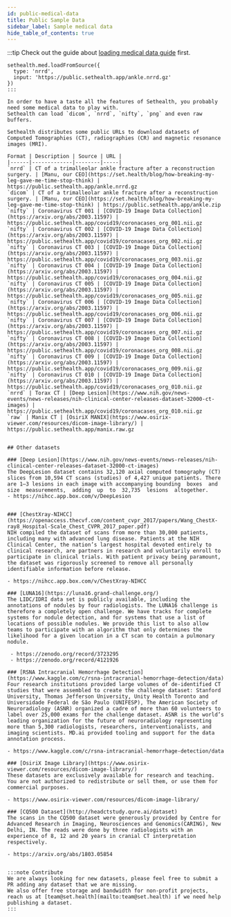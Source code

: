 ```yaml
---
id: public-medical-data
title: Public Sample Data
sidebar_label: Sample medical data
hide_table_of_contents: true
---
```


:::tip
Check out the guide about [loading medical data guide](../guides/loading-medical-data) first.
```tsx
sethealth.med.loadFromSource({
  type: 'nrrd',
  input: 'https://public.sethealth.app/ankle.nrrd.gz'
})
:::

In order to have a taste all the features of Sethealth, you probably need some medical data to play with.
Sethealth can load `dicom`, `nrrd`, `nifty`, `png` and even raw buffers.

Sethealth distributes some public URLs to download datasets of Computed Tomographies (CT), radiographies (CR) and magnetic resonance images (MRI).

Format | Description | Source | URL |
|------|-------------|--------|-----|
`nrrd` | CT of a trimalleolar ankle fracture after a reconstruction surgery. | [Manu, our CEO](https://set.health/blog/how-breaking-my-leg-gave-me-time-stop-think) | https://public.sethealth.app/ankle.nrrd.gz
`dicom` | CT of a trimalleolar ankle fracture after a reconstruction surgery. | [Manu, our CEO](https://set.health/blog/how-breaking-my-leg-gave-me-time-stop-think) | https://public.sethealth.app/ankle.zip
`nifty` | Coronavirus CT 001 | [COVID-19 Image Data Collection](https://arxiv.org/abs/2003.11597) | https://public.sethealth.app/covid19/coronacases_org_001.nii.gz
`nifty` | Coronavirus CT 002 | [COVID-19 Image Data Collection](https://arxiv.org/abs/2003.11597) | https://public.sethealth.app/covid19/coronacases_org_002.nii.gz
`nifty` | Coronavirus CT 003 | [COVID-19 Image Data Collection](https://arxiv.org/abs/2003.11597) | https://public.sethealth.app/covid19/coronacases_org_003.nii.gz
`nifty` | Coronavirus CT 004 | [COVID-19 Image Data Collection](https://arxiv.org/abs/2003.11597) | https://public.sethealth.app/covid19/coronacases_org_004.nii.gz
`nifty` | Coronavirus CT 005 | [COVID-19 Image Data Collection](https://arxiv.org/abs/2003.11597) | https://public.sethealth.app/covid19/coronacases_org_005.nii.gz
`nifty` | Coronavirus CT 006 | [COVID-19 Image Data Collection](https://arxiv.org/abs/2003.11597) | https://public.sethealth.app/covid19/coronacases_org_006.nii.gz
`nifty` | Coronavirus CT 007 | [COVID-19 Image Data Collection](https://arxiv.org/abs/2003.11597) | https://public.sethealth.app/covid19/coronacases_org_007.nii.gz
`nifty` | Coronavirus CT 008 | [COVID-19 Image Data Collection](https://arxiv.org/abs/2003.11597) | https://public.sethealth.app/covid19/coronacases_org_008.nii.gz
`nifty` | Coronavirus CT 009 | [COVID-19 Image Data Collection](https://arxiv.org/abs/2003.11597) | https://public.sethealth.app/covid19/coronacases_org_009.nii.gz
`nifty` | Coronavirus CT 010 | [COVID-19 Image Data Collection](https://arxiv.org/abs/2003.11597) | https://public.sethealth.app/covid19/coronacases_org_010.nii.gz
`nrrd` | Torax CT | [Deep Lesion](https://www.nih.gov/news-events/news-releases/nih-clinical-center-releases-dataset-32000-ct-images) | https://public.sethealth.app/covid19/coronacases_org_010.nii.gz
`raw` | Manix CT | [OsiriX MANIX](https://www.osirix-viewer.com/resources/dicom-image-library/) | https://public.sethealth.app/manix.raw.gz


## Other datasets

### [Deep Lesion](https://www.nih.gov/news-events/news-releases/nih-clinical-center-releases-dataset-32000-ct-images)
The DeepLesion dataset contains 32,120 axial computed tomography (CT) slices from 10,594 CT scans (studies) of 4,427 unique patients. There are 1–3 lesions in each image with accompanying bounding  boxes  and  size  measurements,  adding  up  to  32,735  lesions  altogether.
- https://nihcc.app.box.com/v/DeepLesion


### [ChestXray-NIHCC](https://openaccess.thecvf.com/content_cvpr_2017/papers/Wang_ChestX-ray8_Hospital-Scale_Chest_CVPR_2017_paper.pdf)
NIH compiled the dataset of scans from more than 30,000 patients, including many with advanced lung disease. Patients at the NIH Clinical Center, the nation’s largest hospital devoted entirely to clinical research, are partners in research and voluntarily enroll to participate in clinical trials. With patient privacy being paramount, the dataset was rigorously screened to remove all personally identifiable information before release.

- https://nihcc.app.box.com/v/ChestXray-NIHCC

### [LUNA16](https://luna16.grand-challenge.org/)
The LIDC/IDRI data set is publicly available, including the annotations of nodules by four radiologists. The LUNA16 challenge is therefore a completely open challenge. We have tracks for complete systems for nodule detection, and for systems that use a list of locations of possible nodules. We provide this list to also allow teams to participate with an algorithm that only determines the likelihood for a given location in a CT scan to contain a pulmonary nodule.

 - https://zenodo.org/record/3723295
 - https://zenodo.org/record/4121926

### [RSNA Intracranial Hemorrhage Detection](https://www.kaggle.com/c/rsna-intracranial-hemorrhage-detection/data)
Four research institutions provided large volumes of de-identified CT studies that were assembled to create the challenge dataset: Stanford University, Thomas Jefferson University, Unity Health Toronto and Universidade Federal de São Paulo (UNIFESP), The American Society of Neuroradiology (ASNR) organized a cadre of more than 60 volunteers to label over 25,000 exams for the challenge dataset. ASNR is the world’s leading organization for the future of neuroradiology representing more than 5,300 radiologists, researchers, interventionalists, and imaging scientists. MD.ai provided tooling and support for the data annotation process.

- https://www.kaggle.com/c/rsna-intracranial-hemorrhage-detection/data

### [OsiriX Image Library](https://www.osirix-viewer.com/resources/dicom-image-library/)
These datasets are exclusively available for research and teaching. You are not authorized to redistribute or sell them, or use them for commercial purposes.

- https://www.osirix-viewer.com/resources/dicom-image-library/

### [CQ500 Dataset](http://headctstudy.qure.ai/dataset)
The scans in the CQ500 dataset were generously provided by Centre for Advanced Research in Imaging, Neurosciences and Genomics(CARING), New Delhi, IN. The reads were done by three radiologists with an experience of 8, 12 and 20 years in cranial CT interpretation respectively.

- https://arxiv.org/abs/1803.05854


:::note Contribute
We are always looking for new datasets, please feel free to submit a PR adding any dataset that we are missing.
We also offer free storage and bandwidth for non-profit projects, reach us at [team@set.health](mailto:team@set.health) if we need help publishing a dataset.
:::
